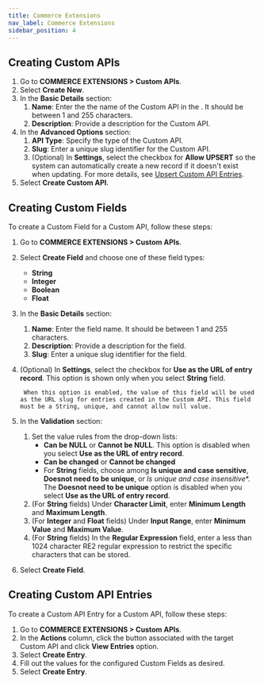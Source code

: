 ```yaml
---
title: Commerce Extensions
nav_label: Commerce Extensions
sidebar_position: 4
---
```


## Creating Custom APIs

1. Go to **COMMERCE EXTENSIONS > Custom APIs**.
1. Select **Create New**.
1. In the **Basic Details** section:
    1. **Name**: Enter the the name of the Custom API in the . It should be between 1 and 255 characters.
    1. **Description**: Provide a description for the Custom API.
1. In the **Advanced Options** section:
    1. **API Type**: Specify the type of the Custom API. 
    1. **Slug**: Enter a unique slug identifier for the Custom API.
    1. (Optional) In **Settings**, select the checkbox for **Allow UPSERT** so the system can automatically create a new record if it doesn't exist when updating. For more details, see [Upsert Custom API Entries](/guides/How-To/commerce-extensions/create-a-multilocation-inventories-resource#upsert-custom-api-entries). 
1. Select **Create Custom API**.

## Creating Custom Fields

To create a Custom Field for a Custom API, follow these steps:

1. Go to **COMMERCE EXTENSIONS > Custom APIs**.
1. Select **Create Field** and choose one of these field types:
    - **String**
    - **Integer**
    - **Boolean**
    - **Float**
1. In the **Basic Details** section:
    1. **Name**: Enter the field name. It should be between 1 and 255 characters.
    1. **Description**: Provide a description for the field.
    1. **Slug**: Enter a unique slug identifier for the field.
1. (Optional) In **Settings**, select the checkbox for **Use as the URL of entry record**. This option is shown only when you select **String** field.
     
        When this option is enabled, the value of this field will be used as the URL slug for entries created in the Custom API. This field must be a String, unique, and cannot allow null value.
1. In the **Validation** section:
    1. Set the value rules from the drop-down lists:
        - **Can be NULL** or **Cannot be NULL**.  This option is disabled when you select **Use as the URL of entry record**.
        - **Can be changed** or **Cannot be changed**
        - For **String** fields, choose among **Is unique and case sensitive**, **Doesnot need to be unique**, or *Is unique and case insensitive**. 
            The **Doesnot need to be unique** option is disabled when you select **Use as the URL of entry record**.
    1. (For **String** fields) Under **Character Limit**, enter **Minimum Length** and **Maximum Length**.
    1. (For **Integer** and **Float** fields) Under **Input Range**, enter **Minimum Value** and **Maximum Value**.
    1. (For **String** fields) In the **Regular Expression** field, enter a less than 1024 character RE2 regular expression to restrict the specific characters that can be stored.

1. Select **Create Field**.

## Creating Custom API Entries

To create a Custom API Entry for a Custom API, follow these steps:

1. Go to **COMMERCE EXTENSIONS > Custom APIs**.
1. In the **Actions** column, click the button associated with the target Custom API and click **View Entries** option.
1. Select **Create Entry**.
1. Fill out the values for the configured Custom Fields as desired.
1. Select **Create Entry**.
